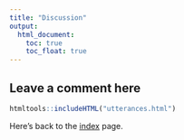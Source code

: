 ```yaml
---
title: "Discussion"
output: 
  html_document:
    toc: true
    toc_float: true
---
```


## Leave a comment here

```r
htmltools::includeHTML("utterances.html")
```



Here's back to the [index](index.html) page.